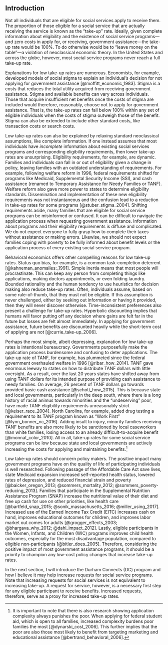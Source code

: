 ## Introduction {#intro-2 -}

Not all individuals that are eligible for social services apply to receive them. The proportion of those eligible for a social service that are actually receiving the service is known as the "take-up" rate. Ideally, given complete information about eligibility and the existence of social service programs---and zero costs in apply for, or receiving, government assistance---the take-up rate would be 100%. To do otherwise would be to "leave money on the table"---a violation of neoclassical economic theory. In the United States and across the globe, however, most social service programs never reach a full take-up rate.

Explanations for low take-up rates are numerous. Economists, for example, developed models of social stigma to explain an individual's decision for not applying for government assistance [@moffitt_economic_1983]. Stigma is a costs that reduces the total utility acquired from receiving government assistance. Stigma and available benefits can vary across individuals. Those that acquire insufficient net benefits once the costs of stigma are included would therefore, reasonably, choose not to apply for government assistance. That is, the take-up rates can fall below 100% within any set of eligible individuals when the costs of stigma outweigh those of the benefit. Stigma can also be extended to include other standard costs, like transaction costs or search costs.

Low take-up rates can also be explained by relaxing standard neoclassical assumptions, like complete information. If one instead assumes that most individuals have *incomplete* information about existing social services programs and corresponding eligibility requirements, then lower take-up rates are unsurprising. Eligibility requirements, for example, are dynamic. Families and individuals can fall in or out of eligibility given a change in policy, leaving families with an outdated understanding of requirements. For example, following welfare reform in 1996, federal requirements shifted for programs like Medicaid, Supplemental Security Income (SSI), and cash assistance (renamed to Temporary Assistance for Needy Families or TANF). Welfare reform also gave more power to states to determine eligibility standards. Dissemination and implementation of these new eligibility requirements was not instantaneous and the confusion lead to a reduction in take-up rates for some programs [@stuber_stigma_2004]. Shifting requirements aside, many families that are eligible for social service programs can be misinformed or confused. It can be difficult to navigate the application process when requesting government assistance. Information about programs and their eligibility requirements is diffuse and complicated. We do not expect everyone to fully grasp how to complete their taxes without assistance or making errors. Likewise, we should not expect families coping with poverty to be fully informed about benefit levels or the application process of every existing social service program.

Behavioral economics offers other compelling reasons for low take-up rates. Status quo bias, for example, is a common task-completion deterrent [@kahneman_anomalies:_1991]. Simple inertia means that most people will procrastinate. This can keep any person from completing things like applications, making doctors appointments, or even folding laundry. Bounded rationality and the human tendency to use heuristics for decision making also reduce take-up rates. Often, individuals assume, based on some rule-of-thumb, that they must not be eligible. If this assumption is never challenged, either by seeking out information or having it provided, then they will never discover otherwise. Time-inconsistent preferences also present a challenge for take-up rates. Hyperbolic discounting implies that humans will favor putting off any decision where gains are felt far in the future but losses are felt almost immediately. In applying for government assistance, future benefits are discounted heavily while the short-term cost of applying are not [@currie_take-up_2006].

Perhaps the most simple, albeit depressing, explanation for low take-up rates is intentional bureaucracy. Governments purposefully make the application process burdensome and confusing to deter applications. The take-up rate of TANF, for example, has plummeted since the federal government overhauled welfare in 1996 [@ribar_how_2014]. TANF gave enormous leeway to states on how to distribute TANF dollars with little oversight. As a result, over the last 20 years states have shifted away from using TANF dollars for its intended purpose of providing cash assistance to needy families. On average, 26 percent of TANF dollars go towards provided basic cash assistance [@schott_how_2015]. This is because state and local governments, particularly in the deep south, where there is a long history of racial animus towards minorities and the "undeserving" poor, have made TANF eligibility requirements unreasonably strict [@keiser_race_2004]. North Carolina, for example, added drug testing a requirement to its TANF program known as "Work First" [@lynn_bonner_nc_2016]. Adding insult to injury, minority families receiving TANF benefits are also more likely to be sanctioned by local caseworkers than white families, losing access to an already difficult-to-acquire benefit [@monnat_color_2010]. All in all, take-up rates for some social service programs can be low because state and local governments are actively increasing the costs for applying and maintaining benefits.^[It is important to note that there is also research showing application complexity always punishes the poor. When applying for federal student aid, which is open to all families, increased complexity burdens poor families the most [@dynarski_cost_2006]. This further implies that the poor are also those most likely to benefit from targeting marketing and educational assistance [@bertrand_behavioral_2006].]

Low take-up rates should concern policy makers. The positive impact many government programs have on the quality of life of participating individuals is well researched. Following passage of the Affordable Care Act save lives, state Medicaid expansion increased self-reported health status, lowered rates of depression, and reduced financial strain and poverty [@baicker_oregon_2013; @sommers_mortality_2012; @sommers_poverty-reducing_2013]. Families that participate in the Supplemental Nutrition Assistance Program (SNAP) increase the nutritional value of their diet and free up cash for use on other priorities, like health care [@bartfeld_snap_2015; @sonik_massachusetts_2016; @miller_using_2017]. Increased use of the Earned Income Tax Credit (EITC) increases cash on hand, improves educational outcomes for children, and improves labor market out comes for adults [@grogger_effects_2003; @bhargava_why_2012; @dahl_impact_2012]. Lastly, eligible participants in the Women, Infants, and Children (WIC) programs improves child health outcomes, especially for the most disadvantage population, compared to eligible non-participants [@bitler_does_2005]. Therefore, considering the positive impact of most government assistance programs, it should be a priority to champion any low-cost policy changes that increase take-up rates.

In the next section, I will introduce the Durham Connects (DC) program and how I believe it may help increase requests for social service programs. Note that increasing requests for social services is not equivalent to increasing take-up. A request for service, however, is a necessary first step for any eligible participant to receive benefits. Increased requests, therefore, serve as a proxy for increased take-up rates.




